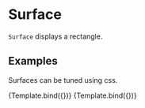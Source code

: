 
# Surface

<Meta title="Core/Components/Surface" />

`Surface` displays a rectangle.

<ArgsTable of={Surface} />

## Examples

Surfaces can be tuned using css.

<Canvas>
    <Story
        name="fill color"
        args={{
            variant: 'custom',
            style: { fill: '#dd9999' },
            x: 30,
            y: 20,
            width: 160,
            height: 90,
        }}
        component={Surface}
        decorators={[DivChartDecorator]}
    >
        {Template.bind({})}
    </Story>
    <Story
        name="stroke color"
        args={{
            variant: 'custom',
            style: { fill: '#dd9999', stroke: '#662222', strokeWidth: '2px' },
            x: 50,
            y: -20,
            width: 160,
            height: 90,
        }}
        component={Surface}
        decorators={[DivChartDecorator]}
    >
        {Template.bind({})}
    </Story>
</Canvas>
